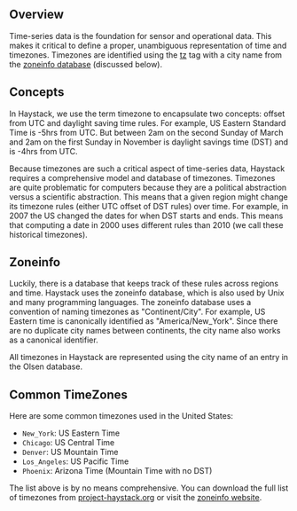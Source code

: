 ## <a name="overview"></a>Overview

Time-series data is the foundation for sensor and operational data. This makes it critical to define a proper, unambiguous representation of time and timezones.  Timezones are identified using the [tz](tz) tag with a city name from the [zoneinfo database](http://en.wikipedia.org/wiki/Tz_database) (discussed below).

## <a name="concepts"></a>Concepts

In Haystack, we use the term timezone to encapsulate two concepts: offset from UTC and daylight saving time rules. For example, US Eastern Standard Time is -5hrs from UTC. But between 2am on the second Sunday of March and 2am on the first Sunday in November is daylight savings time (DST) and is -4hrs from UTC.

Because timezones are such a critical aspect of time-series data, Haystack requires a comprehensive model and database of timezones. Timezones are quite problematic for computers because they are a political abstraction versus a scientific abstraction. This means that a given region might change its timezone rules (either UTC offset of DST rules) over time. For example, in 2007 the US changed the dates for when DST starts and ends. This means that computing a date in 2000 uses different rules than 2010 (we call these historical timezones).

## <a name="zoneinfo"></a>Zoneinfo

Luckily, there is a database that keeps track of these rules across regions and time. Haystack uses the zoneinfo database, which is also used by Unix and many programming languages.  The zoneinfo database uses a convention of naming timezones as "Continent/City". For example, US Eastern time is canonically identified as "America/New_York". Since there are no duplicate city names between continents, the city name also works as a canonical identifier.

All timezones in Haystack are represented using the city name of an entry in the Olsen database.

## <a name="common"></a>Common TimeZones

Here are some common timezones used in the United States:

* `New_York`: US Eastern Time
* `Chicago`: US Central Time
* `Denver`: US Mountain Time
* `Los_Angeles`: US Pacific Time
* `Phoenix`: Arizona Time (Mountain Time with no DST)


The list above is by no means comprehensive.  You can download the full list of timezones from [project-haystack.org](https://project-haystack.org/download#tz) or visit the [zoneinfo website](https://www.iana.org/time-zones).

